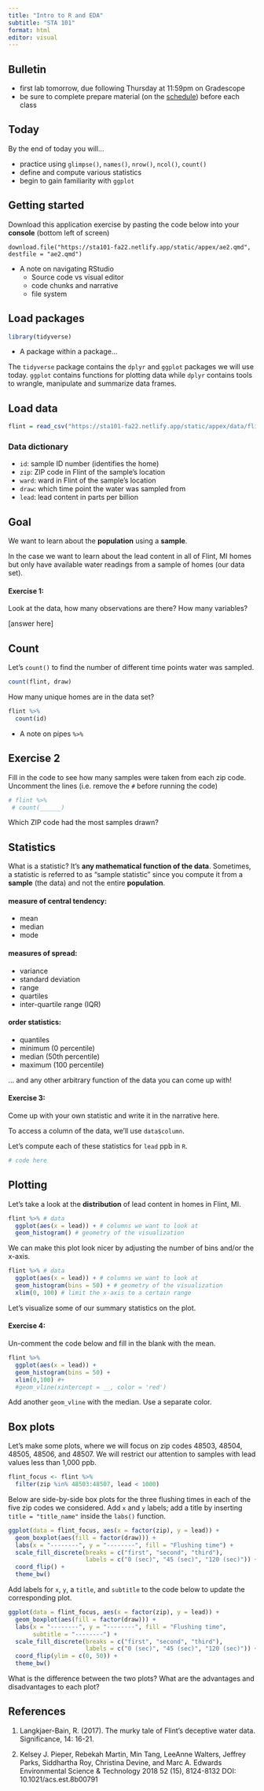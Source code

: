 ```yaml
---
title: "Intro to R and EDA"
subtitle: "STA 101"
format: html
editor: visual
---
```


## Bulletin

-   first lab tomorrow, due following Thursday at 11:59pm on Gradescope
-   be sure to complete prepare material (on the [schedule](https://sta101-fa22.netlify.app/static/schedule/schedule.html)) before each class

## Today

By the end of today you will...

-   practice using `glimpse()`, `names()`, `nrow()`, `ncol()`, `count()`
-   define and compute various statistics
-   begin to gain familiarity with `ggplot`

## Getting started

Download this application exercise by pasting the code below into your **console** (bottom left of screen)

    download.file("https://sta101-fa22.netlify.app/static/appex/ae2.qmd",
    destfile = "ae2.qmd")

-   A note on navigating RStudio
    -   Source code vs visual editor
    -   code chunks and narrative
    -   file system

## Load packages

```r
library(tidyverse)
```

-   A package within a package...

The `tidyverse` package contains the `dplyr` and `ggplot` packages we will use today. `ggplot` contains functions for plotting data while `dplyr` contains tools to wrangle, manipulate and summarize data frames.

## Load data

```r
flint = read_csv("https://sta101-fa22.netlify.app/static/appex/data/flint.csv")
```

### Data dictionary

-   `id`: sample ID number (identifies the home)
-   `zip`: ZIP code in Flint of the sample's location
-   `ward`: ward in Flint of the sample's location
-   `draw`: which time point the water was sampled from
-   `lead`: lead content in parts per billion


## Goal

We want to learn about the **population** using a **sample**.

In the case we want to learn about the lead content in all of Flint, MI homes but only have available water readings from a sample of homes (our data set).

#### Exercise 1:

Look at the data, how many observations are there? How many variables?

\[answer here\]  
  
  
## Count

Let's `count()` to find the number of different time points water was sampled.

```r
count(flint, draw)
```
How many unique homes are in the data set?

```r
flint %>%
  count(id)
```

- A note on pipes `%>%` 

## Exercise 2 

Fill in the code to see how many samples were taken from each zip code. Uncomment the lines (i.e. remove the `#` before running the code)

```r
# flint %>% 
 # count(______)
```

Which ZIP code had the most samples drawn?


## Statistics

What is a statistic? It's **any mathematical function of the data**. Sometimes, a statistic is referred to as "sample statistic" since you compute it from a **sample** (the data) and not the entire **population**.

#### measure of central tendency:

-   mean
-   median
-   mode

#### measures of spread:

- variance
- standard deviation
- range
- quartiles
- inter-quartile range (IQR)

#### order statistics:

-   quantiles
-   minimum (0 percentile)
-   median (50th percentile)
-   maximum (100 percentile)

... and any other arbitrary function of the data you can come up with!

#### Exercise 3:

Come up with your own statistic and write it in the narrative here.

To access a column of the data, we'll use `data$column`.

Let's compute each of these statistics for `lead` ppb in `R`.

```r
# code here
```


## Plotting

Let's take a look at the **distribution** of lead content in homes in Flint, MI.

```r
flint %>% # data
  ggplot(aes(x = lead)) + # columns we want to look at
  geom_histogram() # geometry of the visualization
```


We can make this plot look nicer by adjusting the number of bins and/or the x-axis.

```r
flint %>% # data
  ggplot(aes(x = lead)) + # columns we want to look at
  geom_histogram(bins = 50) + # geometry of the visualization
  xlim(0, 100) # limit the x-axis to a certain range
```

Let's visualize some of our summary statistics on the plot.

#### Exercise 4:

Un-comment the code below and fill in the blank with the mean.

```r
flint %>% 
  ggplot(aes(x = lead)) + 
  geom_histogram(bins = 50) + 
  xlim(0,100) #+
  #geom_vline(xintercept = __, color = 'red')
```

Add another `geom_vline` with the median. Use a separate color.


## Box plots

Let’s make some plots, where we will focus on zip codes 48503, 48504, 48505, 48506, and 48507. We will restrict our attention to samples with lead values less than 1,000 ppb.

```r
flint_focus <- flint %>% 
  filter(zip %in% 48503:48507, lead < 1000)
```

Below are side-by-side box plots for the three flushing times in each of the five zip codes we considered. Add `x` and `y` labels; add a title by inserting `title = "title_name"` inside the `labs()` function.

```r
ggplot(data = flint_focus, aes(x = factor(zip), y = lead)) +
  geom_boxplot(aes(fill = factor(draw))) +
  labs(x = "--------", y = "--------", fill = "Flushing time") +
  scale_fill_discrete(breaks = c("first", "second", "third"),
                      labels = c("0 (sec)", "45 (sec)", "120 (sec)")) +
  coord_flip() +
  theme_bw()
```

Add labels for `x`, `y`, a `title`, and `subtitle` to the code below to update the corresponding plot.

```r
ggplot(data = flint_focus, aes(x = factor(zip), y = lead)) +
  geom_boxplot(aes(fill = factor(draw))) + 
  labs(x = "--------", y = "--------", fill = "Flushing time",
       subtitle = "--------") +
  scale_fill_discrete(breaks = c("first", "second", "third"),
                      labels = c("0 (sec)", "45 (sec)", "120 (sec)")) +
  coord_flip(ylim = c(0, 50)) +
  theme_bw()
```

What is the difference between the two plots? What are the advantages and disadvantages to each plot? 

## References

1. Langkjaer-Bain, R. (2017). The murky tale of Flint’s deceptive water data. Significance, 14: 16-21.

2. Kelsey J. Pieper, Rebekah Martin, Min Tang, LeeAnne Walters, Jeffrey Parks, Siddhartha Roy, Christina Devine, and Marc A. Edwards
Environmental Science & Technology 2018 52 (15), 8124-8132
DOI: 10.1021/acs.est.8b00791 
